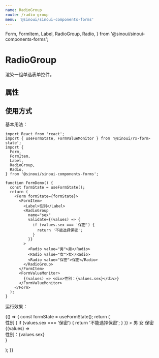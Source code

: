 ```yaml
---
name: RadioGroup
route: /radio-group
menu: '@sinoui/sinoui-components-forms'
---
```


  Form,
  FormItem,
  Label,
  RadioGroup,
  Radio,
} from '@sinoui/sinoui-components-forms';

# RadioGroup

渲染一组单选表单控件。

## 属性

<Props of={RadioGroupApi} />

## 使用方式

基本用法：

```tsx
import React from 'react';
import { useFormState, FormValueMonitor } from '@sinoui/rx-form-state';
import {
  Form,
  FormItem,
  Label,
  RadioGroup,
  Radio,
} from '@sinoui/sinoui-components-forms';

function FormDemo() {
  const formState = useFormState();
  return (
    <Form formState={formState}>
      <FormItem>
        <Label>性别</Label>
        <RadioGroup
          name="sex"
          validate={(values) => {
            if (values.sex === '保密') {
              return '不能选择保密';
            }
          }}
        >
          <Radio value="男">男</Radio>
          <Radio value="女">女</Radio>
          <Radio value="保密">保密</Radio>
        </RadioGroup>
      </FormItem>
      <FormValueMonitor>
        {(values) => <div>性别：{values.sex}</div>}
      </FormValueMonitor>
    </Form>
  );
}
```

运行效果：

<Playground>
  {() => {
    const formState = useFormState();
    return (
      <Form formState={formState}>
        <FormItem>
          <Label>性别</Label>
          <RadioGroup
            name="sex"
            validate={(values) => {
              if (values.sex === '保密') {
                return '不能选择保密';
              }
            }}
          >
            <Radio value="男">男</Radio>
            <Radio value="女">女</Radio>
            <Radio value="保密">保密</Radio>
          </RadioGroup>
        </FormItem>
        <FormValueMonitor>
          {(values) => <div>性别：{values.sex}</div>}
        </FormValueMonitor>
      </Form>
    );
  }}
</Playground>
